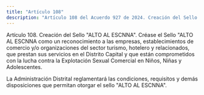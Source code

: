 ```yaml
---
title: "Artículo 108"
description: "Artículo 108 del Acuerdo 927 de 2024. Creación del Sello 'ALTO AL ESCNNA'."
---
```


Artículo 108. Creación del Sello "ALTO AL ESCNNA". Créase el Sello "ALTO AL ESCNNA como un reconocimiento a las empresas, establecimientos de comercio y/o organizaciones del sector turismo, hotelero y relacionados, que prestan sus servicios en el Distrito Capital y que están comprometidos con la lucha contra la Explotación Sexual Comercial en Niños, Niñas y Adolescentes.
 
La Administración Distrital reglamentará las condiciones, requisitos y demás disposiciones que permitan otorgar el sello "ALTO AL ESCNNA".